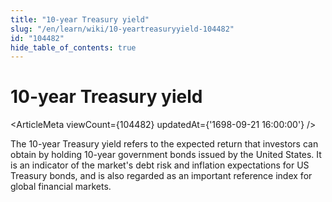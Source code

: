 ```yaml
---
title: "10-year Treasury yield"
slug: "/en/learn/wiki/10-yeartreasuryyield-104482"
id: "104482"
hide_table_of_contents: true
---
```



# 10-year Treasury yield

<ArticleMeta viewCount={104482} updatedAt={'1698-09-21 16:00:00'} />

The 10-year Treasury yield refers to the expected return that investors can obtain by holding 10-year government bonds issued by the United States. It is an indicator of the market's debt risk and inflation expectations for US Treasury bonds, and is also regarded as an important reference index for global financial markets.
